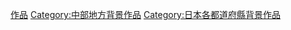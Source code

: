 {{日本行政區劃分類導航|背景作品}}
{{DEFAULTSORT:Sizuoka}}
[[Category:靜岡縣文化|作品]]
[[Category:中部地方背景作品|Category:中部地方背景作品]]
[[Category:日本各都道府縣背景作品|Category:日本各都道府縣背景作品]]